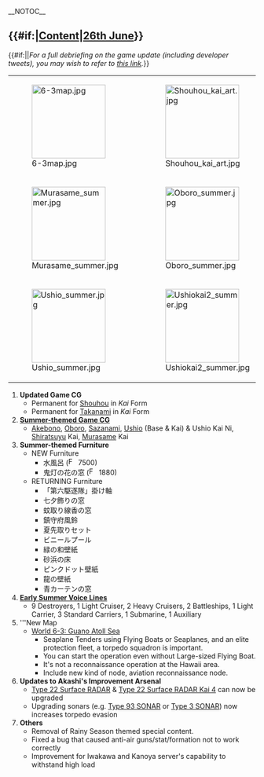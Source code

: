 __NOTOC__
== {{#if:{{{thread|}}}|[[Partials/Updates/2015_June_26th/Content|Content]]|[[Thread:274192|26th June]]}} ==
{{#if:{{{thread|}}}||''For a full debriefing on the game update (including developer tweets), you may wish to refer to [[Partials/Updates/2015_June_26th|this link]].''}}

{| class="wikitable"
|-
| style="width:150px;" |[[File:6-3map.jpg|150px]]
| style="width:150px;" |[[File:Shouhou_kai_art.jpg|150px]]
| style="width:150px;" |[[File:Takanami_kai_art.jpg|150px]]
| style="width:150px;" |[[File:Akebono_summer.jpg|150px]]
|-
|[[File:Murasame_summer.jpg|150px]]
|[[File:Oboro_summer.jpg|150px]]
|[[File:Sazanami_summer.jpg|150px]]
|[[File:Shiratsuyu_summer.jpg|150px]]
|-
|[[File:Ushio_summer.jpg|150px]]
|[[File:Ushiokai2_summer.jpg|150px]]
| style="text-align:center;" |[[File:Summer_voices.png|150px]]<br />'''Seasonal Voices'''
|
|}

# '''Updated Game CG'''
#* Permanent for [[Shouhou/Gallery|Shouhou]] in ''Kai'' Form
#* Permanent for [[Takanami/Gallery|Takanami]] in ''Kai'' Form
# [[Seasonal#Early Summer CG 2015|'''Summer-themed Game CG''']]
#* [[Akebono/Gallery|Akebono]], [[Oboro/Gallery|Oboro]], [[Sazanami/Gallery|Sazanami]], [[Ushio/Gallery|Ushio]] (Base & Kai) & Ushio Kai Ni, [[Shiratsuyu/Gallery|Shiratsuyu]] Kai, [[Murasame/Gallery|Murasame]] Kai
# '''Summer-themed Furniture'''
#* NEW Furniture
#** 水風呂 ([[File:FCoins.png|16px|link=]] 7500)
#** 鬼灯の花の窓 ([[File:FCoins.png|16px|link=]] 1880)
#* RETURNING Furniture
#** 「第六駆逐隊」掛け軸
#** 七夕飾りの窓
#** 蚊取り線香の窓
#** 鎮守府風鈴
#** 夏先取りセット
#** ビニールプール
#** 緑の和壁紙
#** 砂浜の床
#** ピンクドット壁紙
#** 龍の壁紙
#** 青カーテンの窓
# '''[[Seasonal/Early Summer Voice Lines 2015|Early Summer Voice Lines]]'''
#* 9 Destroyers, 1 Light Cruiser, 2 Heavy Cruisers, 2 Battleships, 1 Light Carrier, 3 Standard Carriers, 1 Submarine, 1 Auxiliary
# '''New Map
#* [[World_6#World_6-3:_.E3.82.B0.E3.82.A2.E3.83.8E.E7.92.B0.E7.A4.81.E6.B2.96.E6.B5.B7.E5.9F.9F_Guano_Atoll_Sea|World 6-3: Guano Atoll Sea]]
#** Seaplane Tenders using Flying Boats or Seaplanes, and an elite protection fleet, a torpedo squadron is important.
#** You can start the operation even without Large-sized Flying Boat.
#** It's not a reconnaissance operation at the Hawaii area.
#** Include new kind of node, aviation reconnaissance node.
# '''Updates to Akashi's Improvement Arsenal'''
#* [[Type 22 Surface RADAR]] & [[Type 22 Surface RADAR Kai 4]] can now be upgraded
#* Upgrading sonars (e.g. [[Type 93 SONAR]] or [[Type 3 SONAR]]) now increases torpedo evasion
# '''Others'''
#* Removal of Rainy Season themed special content.
#* Fixed a bug that caused anti-air guns/stat/formation not to work correctly
#* Improvement for Iwakawa and Kanoya server's capability to withstand high load